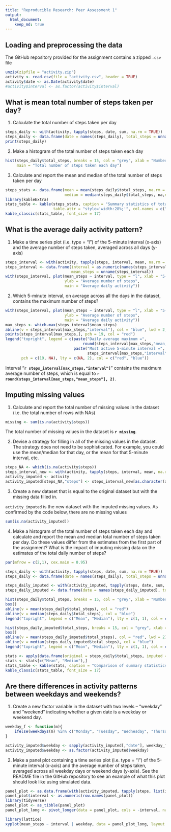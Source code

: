 ```yaml
---
title: "Reproducible Research: Peer Assessment 1"
output: 
  html_document:
    keep_md: true
---
```


## Loading and preprocessing the data

The GitHub repository provided for the assignment contains a zipped `.csv` file
```r
unzip(zipfile = "activity.zip")
activity <- read.csv(file = "activity.csv", header = TRUE)
activity$date <- as.Date(activity$date)
#activity$interval <- as.factor(activity$interval)
```

## What is mean total number of steps taken per day?

1. Calculate the total number of steps taken per day

```r
steps_daily <- with(activity, tapply(steps, date, sum, na.rm = TRUE))
steps_daily <- data.frame(date = names(steps_daily), total_steps = unname(steps_daily))
print(steps_daily)
```

2. Make a histogram of the total number of steps taken each day

```r
hist(steps_daily$total_steps, breaks = 15, col = "grey", xlab = "Number of steps",
     main = "Total number of steps taken each day")
```

3. Calculate and report the mean and median of the total number of steps taken per day

```r
steps_stats <- data.frame(mean = mean(steps_daily$total_steps, na.rm = TRUE),
                          median = median(steps_daily$total_steps, na,na.rm = TRUE))
library(kableExtra)
stats_table <- kable(steps_stats, caption = "Summary statistics of total number of steps",
                     table.attr = "style='width:28%;'", col.names = c("Mean", "Median"))
kable_classic(stats_table, font_size = 17)
```

## What is the average daily activity pattern?

1. Make a time series plot (i.e. type = "l") of the 5-minute interval (x-axis) and the average number of steps taken, averaged across all days (y-axis)

```r
steps_interval <- with(activity, tapply(steps, interval, mean, na.rm = TRUE))
steps_interval <- data.frame(interval = as.numeric(names(steps_interval)),
                             mean_steps = unname(steps_interval))
with(steps_interval, plot(mean_steps ~ interval, type = "l", xlab = "5-minute interval",
                          ylab = "Average number of steps",
                          main = "Average daily activity"))
```

2. Which 5-minute interval, on average across all the days in the dataset, contains the maximum number of steps?

```r
with(steps_interval, plot(mean_steps ~ interval, type = "l", xlab = "5-minute interval",
                          ylab = "Average number of steps",
                          main = "Average daily activity"))
max_steps <- which.max(steps_interval$mean_steps)
abline(v = steps_interval[max_steps,"interval"], col = "blue", lwd = 2, lty = 2)
points(steps_interval[max_steps,], pch = 19, col = "red")
legend("topright", legend = c(paste("Daily average maximum =",
                                  round(steps_interval[max_steps,"mean_steps"],2)),
                              paste("Most active 5-minute interval =",
                                    steps_interval[max_steps,"interval"])),
       pch = c(19, NA), lty = c(NA, 2), col = c("red", "blue"))
```

Interval "**`r steps_interval[max_steps,"interval"]`**" contains the maximum average number of steps, which is equal to **`r round(steps_interval[max_steps,"mean_steps"], 2)`**.

## Imputing missing values

1. Calculate and report the total number of missing values in the dataset (i.e. the total number of rows with NAs)

```r
missing <- sum(is.na(activity$steps))
```
The total number of missing values in the dataset is **`r missing`**.

2. Devise a strategy for filling in all of the missing values in the dataset. The strategy does not need to be sophisticated. For example, you could use the mean/median for that day, or the mean for that 5-minute interval, etc.
```r
steps_NA <- which(is.na(activity$steps))
steps_interval_new <- with(activity, tapply(steps, interval, mean, na.rm = TRUE))
activity_imputed <- activity
activity_imputed[steps_NA,"steps"] <- steps_interval_new[as.character(activity_imputed[steps_NA,"interval"])]
```

3. Create a new dataset that is equal to the original dataset but with the missing data filled in.

`activity_imputed` is the new dataset with the imputed missing values. As confirmed by the code below, there are no missing values
```r
sum(is.na(activity_imputed))
```

4. Make a histogram of the total number of steps taken each day and calculate and report the mean and median total number of steps taken per day. Do these values differ from the estimates from the first part of the assignment? What is the impact of imputing missing data on the estimates of the total daily number of steps?

```r
par(mfrow = c(2,1), cex.main = 0.95)

steps_daily <- with(activity, tapply(steps, date, sum, na.rm = TRUE))
steps_daily <- data.frame(date = names(steps_daily), total_steps = unname(steps_daily))

steps_daily_imputed <- with(activity_imputed, tapply(steps, date, sum, na.rm = TRUE))
steps_daily_imputed <- data.frame(date = names(steps_daily_imputed), total_steps = unname(steps_daily_imputed))

hist(steps_daily$total_steps, breaks = 15, col = "grey", xlab = "Number of steps", main = "Total number of steps taken each day")
box()
abline(v = mean(steps_daily$total_steps), col = "red")
abline(v = median(steps_daily$total_steps), col = "blue")
legend("topright", legend = c("Mean", "Median"), lty = c(1, 1), col = c("red", "blue"))

hist(steps_daily_imputed$total_steps, breaks = 15, col = "grey", xlab = "Number of steps", main = "Total number of steps taken each day (imputed NAs)")
box()
abline(v = mean(steps_daily_imputed$total_steps), col = "red", lwd = 2)
abline(v = median(steps_daily_imputed$total_steps), col = "blue")
legend("topright", legend = c("Mean", "Median"), lty = c(1, 1), col = c("red", "blue"))
```

```r
stats <- apply(data.frame(original = steps_daily$total_steps, imputed = steps_daily_imputed$total_steps), 2, FUN = summary)
stats <- stats[c("Mean", "Median"),]
stats_table <- kable(stats, caption = "Comparison of summary statistics for original and imputed dataset", table.attr = "style='width:28%;'", col.names = c("Original", "Imputed"))
kable_classic(stats_table, font_size = 17)
```

## Are there differences in activity patterns between weekdays and weekends?

1. Create a new factor variable in the dataset with two levels – “weekday” and “weekend” indicating whether a given date is a weekday or weekend day.

```r
weekday_f <- function(m){
    ifelse(weekdays(m) %in% c("Monday", "Tuesday", "Wednesday", "Thursday", "Friday"), "weekday", "weekend")
}

activity_imputed$weekday <- sapply(activity_imputed[,"date"], weekday_f)
activity_imputed$weekday <- as.factor(activity_imputed$weekday)
```

2. Make a panel plot containing a time series plot (i.e. type = "l") of the 5-minute interval (x-axis) and the average number of steps taken, averaged across all weekday days or weekend days (y-axis). See the README file in the GitHub repository to see an example of what this plot should look like using simulated data.

```r
panel_plot <- as.data.frame(with(activity_imputed, tapply(steps, list(interval, weekday), mean, na.rm = T)))
panel_plot$interval <- as.numeric(row.names(panel_plot))
library(tidyverse)
panel_plot <- as_tibble(panel_plot)
panel_plot_long <- pivot_longer(data = panel_plot, cols = -interval, names_to = "weekday", values_to = "mean_steps")

library(lattice)
xyplot(mean_steps ~ interval | weekday, data = panel_plot_long, layout = c(1,2), type = "l", xlab = "Interval", ylab = "Number of steps", scales = )
```
